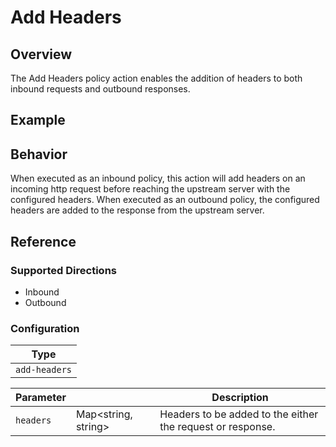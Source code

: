 
# Add Headers

## Overview

The Add Headers policy action enables the addition of headers to both inbound requests and outbound responses.

## Example

<ExampleHTTP />

## Behavior

When executed as an inbound policy, this action will add headers on an incoming http request before reaching the upstream server with
the configured headers. When executed as an outbound policy, the configured headers are added to the response from the upstream server.

<VariableInterpolation />
<HeaderTemplate type="add-headers" />

## Reference

### Supported Directions

- Inbound
- Outbound

### Configuration

| Type          |
| ------------- |
| `add-headers` |

| Parameter | &nbsp;                    | Description                                                |
| --------- | ------------------------- | ---------------------------------------------------------- |
| `headers` | Map&lt;string, string&gt; | Headers to be added to the either the request or response. |
